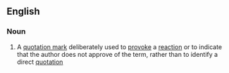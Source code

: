 ==English==

===Noun===
{{wikipedia|scare quotes}}
{{en-noun|sg=[[scare]] [[quote]]}}

# {{especially|in plural}} A [[quotation mark]] deliberately used to [[provoke]] a [[reaction]] or to indicate that the author does not approve of the term, rather than to identify a direct [[quotation]]